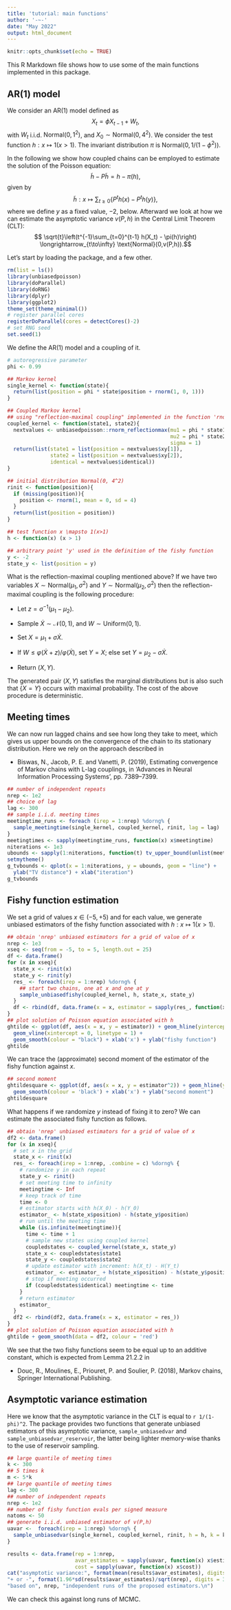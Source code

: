 ```yaml
---
title: 'tutorial: main functions'
author: '-~-'
date: "May 2022"
output: html_document
---
```


```r
knitr::opts_chunk$set(echo = TRUE)
```

This R Markdown file shows how to use some of the main functions implemented
in this package.

## AR(1) model

We consider an AR(1) model defined as
$$ X_t = \phi X_{t-1} + W_t,$$
with $W_t$ i.i.d. $\text{Normal}(0,1^2)$, and $X_{0}\sim \text{Normal}(0,4^2)$. We consider the test function $h:x\mapsto 1(x>1)$. The invariant distribution $\pi$ is $\text{Normal}(0,1/(1-\phi^2))$.


In the following we show how coupled chains can be employed to estimate the solution of the Poisson equation:
$$ \tilde{h} - P\tilde{h} = h - \pi(h),$$
given by 
$$ \tilde{h}:x \mapsto \sum_{t\geq 0} \{P^t h(x) - P^t h(y)\},$$
where we define $y$ as a fixed value, $-2$, below.
Afterward we look at how we can estimate the asymptotic variance $v(P,h)$ in the Central Limit Theorem (CLT):
$$ \sqrt{t}\left(t^{-1}\sum_{t=0}^{t-1} h(X_t) - \pi(h)\right) \longrightarrow_{t\to\infty} \text{Normal}(0,v(P,h)).$$

Let's start by loading the package, and a few other.

```r
rm(list = ls())
library(unbiasedpoisson)
library(doParallel)
library(doRNG)
library(dplyr)
library(ggplot2)
theme_set(theme_minimal())
# register parallel cores
registerDoParallel(cores = detectCores()-2)
# set RNG seed
set.seed(1)
```

We define the AR(1) model and a coupling of it.

```r
# autoregressive parameter
phi <- 0.99

## Markov kernel
single_kernel <- function(state){
  return(list(position = phi * state$position + rnorm(1, 0, 1)))
}

## Coupled Markov kernel
## using "reflection-maximal coupling" implemented in the function 'rnorm_reflectionmax'
coupled_kernel <- function(state1, state2){
  nextvalues <- unbiasedpoisson::rnorm_reflectionmax(mu1 = phi * state1$position, 
                                                     mu2 = phi * state2$position, 
                                                     sigma = 1)
  return(list(state1 = list(position = nextvalues$xy[1]), 
              state2 = list(position = nextvalues$xy[2]), 
              identical = nextvalues$identical))
}

## initial distribution Normal(0, 4^2)
rinit <- function(position){
  if (missing(position)){
    position <- rnorm(1, mean = 0, sd = 4)
  }
  return(list(position = position))
}

## test function x \mapsto 1(x>1)
h <- function(x) (x > 1)

## arbitrary point 'y' used in the definition of the fishy function
y <- -2
state_y <- list(position = y)
```

What is the reflection-maximal coupling mentioned above?
If we have two variables
$X\sim \text{Normal}(\mu_1,\sigma^2)$ and
$Y\sim \text{Normal}(\mu_2,\sigma^2)$ then the reflection-maximal coupling is the following procedure:

- Let $z=\sigma^{-1}(\mu_{1}-\mu_{2})$.

- Sample $\dot{X}\sim\mathcal{N}(0,1)$, and $W\sim\text{Uniform}(0,1)$.

- Set $X = \mu_1 + \sigma \dot{X}$.

- If $W\leq \varphi(\dot{X}+z)/\varphi(\dot{X})$, set $Y=X$;
      else set $Y=\mu_2-\sigma \dot{X}$.

- Return $(X,Y)$.

The generated pair $(X,Y)$ satisfies the marginal distributions
but is also such that $\{X=Y\}$ occurs with maximal probability. The cost
of the above procedure is deterministic.


## Meeting times

We can now run lagged chains and see how long they take to meet,
which gives us upper bounds on the convergence of the chain to its stationary distribution.
Here we rely on the approach described in

- Biswas, N., Jacob, P. E. and Vanetti, P. (2019), Estimating convergence of Markov chains with L-lag couplings, in ‘Advances in Neural Information Processing Systems’, pp. 7389–7399.

```r
## number of independent repeats
nrep <- 1e2
## choice of lag
lag <- 300
## sample i.i.d. meeting times
meetingtime_runs <- foreach (irep = 1:nrep) %dorng% {
  sample_meetingtime(single_kernel, coupled_kernel, rinit, lag = lag)
}
meetingtimes <- sapply(meetingtime_runs, function(x) x$meetingtime)
niterations <- 1e3
ubounds <- sapply(1:niterations, function(t) tv_upper_bound(unlist(meetingtimes), lag, t))
setmytheme()
g_tvbounds <- qplot(x = 1:niterations, y = ubounds, geom = "line") + 
  ylab("TV distance") + xlab("iteration")
g_tvbounds
```
## Fishy function estimation

We set a grid of values $x \in (-5,+5)$
and for each value, we generate unbiased estimators of the fishy function associated
with $h:x\mapsto 1(x>1)$.

```r
## obtain 'nrep' unbiased estimators for a grid of value of x
nrep <- 1e3
xseq <- seq(from = -5, to = 5, length.out = 25)
df <- data.frame()
for (x in xseq){
  state_x <- rinit(x)
  state_y <- rinit(y)
  res_ <- foreach(irep = 1:nrep) %dorng% {
    ## start two chains, one at x and one at y
    sample_unbiasedfishy(coupled_kernel, h, state_x, state_y)
  }
  df <- rbind(df, data.frame(x = x, estimator = sapply(res_, function(x) x$estimator)))
}
## plot solution of Poisson equation associated with h
ghtilde <- ggplot(df, aes(x = x, y = estimator)) + geom_hline(yintercept = 0, linetype = 1, alpha = 0.2) +
  geom_vline(xintercept = 0, linetype = 1) + 
  geom_smooth(colour = "black") + xlab('x') + ylab("fishy function")
ghtilde
```

We can trace the (approximate) second moment of the estimator of the fishy function against $x$.

```r
## second moment
ghtildesquare <- ggplot(df, aes(x = x, y = estimator^2)) + geom_hline(yintercept = c(0), linetype = 1, alpha = 0.2) +
  geom_smooth(colour = 'black') + xlab('x') + ylab("second moment")
ghtildesquare
```

What happens if we randomize $y$ instead of fixing it to zero?
We can estimate the associated fishy function as follows.

```r
## obtain 'nrep' unbiased estimators for a grid of value of x
df2 <- data.frame()
for (x in xseq){
  # set x in the grid
  state_x <- rinit(x)
  res_ <- foreach(irep = 1:nrep, .combine = c) %dorng% {
    # randomize y in each repeat
    state_y <- rinit()
    # set meeting time to infinity
    meetingtime <- Inf
    # keep track of time
    time <- 0
    # estimator starts with h(X_0) - h(Y_0)
    estimator_ <- h(state_x$position) - h(state_y$position)
    # run until the meeting time
    while (is.infinite(meetingtime)){
      time <- time + 1
      # sample new states using coupled kernel
      coupledstates <- coupled_kernel(state_x, state_y)
      state_x <- coupledstates$state1
      state_y <- coupledstates$state2
      # update estimator with increment: h(X_t) - H(Y_t)
      estimator_ <- estimator_ + h(state_x$position) - h(state_y$position)
      # stop if meeting occurred
      if (coupledstates$identical) meetingtime <- time
    }
    # return estimator
    estimator_
  }
  df2 <- rbind(df2, data.frame(x = x, estimator = res_))
}
## plot solution of Poisson equation associated with h
ghtilde + geom_smooth(data = df2, colour = 'red')
```

We see that the two fishy functions seem to be equal up to
an additive constant, which is expected from Lemma 21.2.2
in 

- Douc, R., Moulines, E., Priouret, P. and Soulier, P. (2018), Markov chains, Springer International Publishing.

## Asymptotic variance estimation

Here we know that the asymptotic variance in the CLT 
is equal to `r 1/(1-phi)^2`. The package provides two functions
that generate unbiased estimators of this asymptotic variance,
`sample_unbiasedvar` and `sample_unbiasedvar_reservoir`, the latter
being lighter memory-wise thanks to the use of reservoir sampling.

```r
## large quantile of meeting times
k <- 300
## 5 times k
m <- 5*k
## large quantile of meeting times
lag <- 300
## number of independent repeats
nrep <- 1e2
## number of fishy function evals per signed measure
natoms <- 50
## generate i.i.d. unbiased estimator of v(P,h)
uavar <-  foreach(irep = 1:nrep) %dorng% {
  sample_unbiasedvar(single_kernel, coupled_kernel, rinit, h = h, k = k, m = m, lag = lag, x_0 = y, natoms = natoms)
}

results <- data.frame(rep = 1:nrep,
                      avar_estimates = sapply(uavar, function(x) x$estimator),
                      cost = sapply(uavar, function(x) x$cost))
cat("asymptotic variance:", format(mean(results$avar_estimates), digits = 3),"\n",
"+ or -", format(1.96*sd(results$avar_estimates)/sqrt(nrep), digits = 3)," with 95% probability,\n",
"based on", nrep, "independent runs of the proposed estimators.\n")
```

We can check this against long runs of MCMC.

